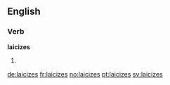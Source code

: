 ==English==

===Verb===
'''laicizes'''

# {{en-third-person singular of|laicize}}

[[de:laicizes]]
[[fr:laicizes]]
[[no:laicizes]]
[[pt:laicizes]]
[[sv:laicizes]]